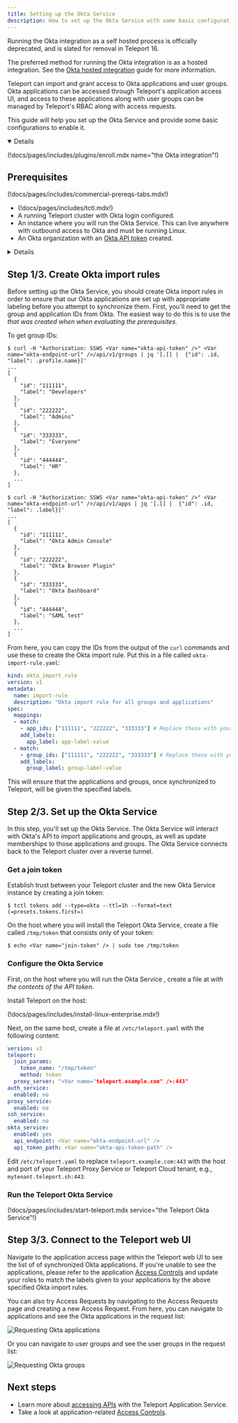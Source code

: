 ```yaml
---
title: Setting up the Okta Service
description: How to set up the Okta Service with some basic configurations
---
```


<Admonition type="warning">
Running the Okta integration as a self hosted process is officially deprecated,
and is slated for removal in Teleport 16.

The preferred method for running the Okta integration is as a hosted
integration. See the [Okta hosted integration](./hosted-guide.mdx) guide for more
information.
</Admonition>

Teleport can import and grant access to Okta applications and user groups. Okta applications
can be accessed through Teleport's application access UI, and access to these applications along
with user groups can be managed by Teleport's RBAC along with access requests.

This guide will help you set up the Okta Service and provide some basic
configurations to enable it.

<Details title="This integration is hosted on Teleport Cloud" open={false}>

(!docs/pages/includes/plugins/enroll.mdx name="the Okta integration"!)

</Details>

## Prerequisites

(!docs/pages/includes/commercial-prereqs-tabs.mdx!)

- (!docs/pages/includes/tctl.mdx!)
- A running Teleport cluster with Okta login configured.
- An instance where you will run the Okta Service. This can live anywhere
  with outbound access to Okta and must be running Linux.
- An Okta organization with an [Okta API token](https://developer.okta.com/docs/guides/create-an-api-token) created.

<Details title="Okta API token permissions">

Okta API tokens inherit the permissions of the user who created them. These can
be controlled by using [custom admin roles](https://help.okta.com/en-us/Content/Topics/Security/custom-admin-role/about-creating-custom-admin-roles.htm)
and assigning them to a user who will then create the API token. We recommend
creating a user dedicated to the Teleport Okta API service to manage this token.

The permissions required are:

### User permissions

- View users and their details
- Edit users' group membership
- Edit users' application assignments

### Group permissions

- View groups and their details
- Manage group membership

### Application permissions

- View applications and their details
- Edit application's user assignments

Additionally, the resource set associated with the target user must have unconstrained
access to Users, Applications, and Groups.

One caveat here is that it's impossible to assign API token creation permissions to a
custom role. However, the Okta built in role "Group Membership Admin" has permissions
to create an API token. See more information about built in roles
[here](https://help.okta.com/en-us/Content/Topics/Security/administrators-admin-comparison.htm).

</Details>

## Step 1/3. Create Okta import rules

Before setting up the Okta Service, you should create Okta import rules in order
to ensure that our Okta applications are set up with appropriate labeling before
you attempt to synchronize them. First, you'll need to get the group and application
IDs from Okta. The easiest way to do this is to use the <Var name="okta-api-token" />
that was created when when evaluating the prerequisites.

To get group IDs:

```code
$ curl -H "Authorization: SSWS <Var name="okta-api-token" />" <Var name="okta-endpoint-url" />/api/v1/groups | jq '[.[] |  {"id": .id, "label": .profile.name}]'
...
[
  {
    "id": "111111",
    "label": "Developers"
  },
  {
    "id": "222222",
    "label": "Admins"
  },
  {
    "id": "333333",
    "label": "Everyone"
  },
  {
    "id": "444444",
    "label": "HR"
  },
  ...
]
```

```code
$ curl -H "Authorization: SSWS <Var name="okta-api-token" />" <Var name="okta-endpoint-url" />/api/v1/apps | jq '[.[] |  {"id": .id, "label": .label}]'
...
[
  {
    "id": "111111",
    "label": "Okta Admin Console"
  },
  {
    "id": "222222",
    "label": "Okta Browser Plugin"
  },
  {
    "id": "333333",
    "label": "Okta Dashboard"
  },
  {
    "id": "444444",
    "label": "SAML test"
  },
  ...
]
```

From here, you can copy the IDs from the output of the `curl` commands and use
these to create the Okta import rule. Put this in a file called `okta-import-rule.yaml`:

```yaml
kind: okta_import_rule
version: v1
metadata:
  name: import-rule
  description: "Okta import rule for all groups and applications"
spec:
  mappings:
  - match:
    - app_ids: ["111111", "222222", "333333"] # Replace these with your Okta application IDs.
    add_labels:
      app_label: app-label-value
  - match:
    - group_ids: ["111111", "222222", "333333"] # Replace these with your Okta group IDs.
    add_labels:
      group_label: group-label-value
```

This will ensure that the applications and groups, once synchronized to Teleport,
will be given the specified labels.

## Step 2/3. Set up the Okta Service

In this step, you'll set up the Okta Service. The Okta Service will interact with Okta's
API to import applications and groups, as well as update memberships to those applications
and groups. The Okta Service connects back to the Teleport cluster over a reverse tunnel.

### Get a join token

Establish trust between your Teleport cluster and the new Okta Service
instance by creating a join token:

```code
$ tctl tokens add --type=okta --ttl=1h --format=text
(=presets.tokens.first=)
```

On the host where you will install the Teleport Okta Service, create a
file called `/tmp/token` that consists only of your token:

```code
$ echo <Var name="join-token" /> | sudo tee /tmp/token
```

### Configure the Okta Service

First, on the host where you will run the Okta Service , create a file at
<Var name="okta-api-token-path" /> with the contents of the API token.

Install Teleport on the host:

(!docs/pages/includes/install-linux-enterprise.mdx!)

Next, on the same host, create a file at `/etc/teleport.yaml` with the
following content:

```yaml
version: v3
teleport:
  join_params:
    token_name: "/tmp/token"
    method: token
  proxy_server: "<Var name="teleport.example.com" />:443"
auth_service:
  enabled: no
proxy_service:
  enabled: no
ssh_service:
  enabled: no
okta_service:
  enabled: yes
  api_endpoint: <Var name="okta-endpoint-url" />
  api_token_path: <Var name="okta-api-token-path" />
```

Edit `/etc/teleport.yaml` to replace `teleport.example.com:443` with the host
and port of your Teleport Proxy Service or Teleport Cloud tenant, e.g.,
`mytenant.teleport.sh:443`.

### Run the Teleport Okta Service

(!docs/pages/includes/start-teleport.mdx service="the Teleport Okta Service"!)

## Step 3/3. Connect to the Teleport web UI

Navigate to the application access page within the Teleport web UI to see the list of
of synchronized Okta applications. If you're unable to see the applications, please refer
to the application [Access Controls](../controls.mdx) and update your roles to match the
labels given to your applications by the above specified Okta import rules.

You can also try Access Requests by navigating to the Access Requests page and creating
a new Access Request. From here, you can navigate to applications and see the Okta
applications in the request list:

![Requesting Okta applications](../../../img/application-access/okta/okta-application-access-request.png)

Or you can navigate to user groups and see the user groups in the request list:

![Requesting Okta groups](../../../img/application-access/okta/okta-user-group-access-request.png)

## Next steps

- Learn more about [accessing APIs](../guides/api-access.mdx) with the Teleport
  Application Service.
- Take a look at application-related [Access Controls](../controls.mdx).
